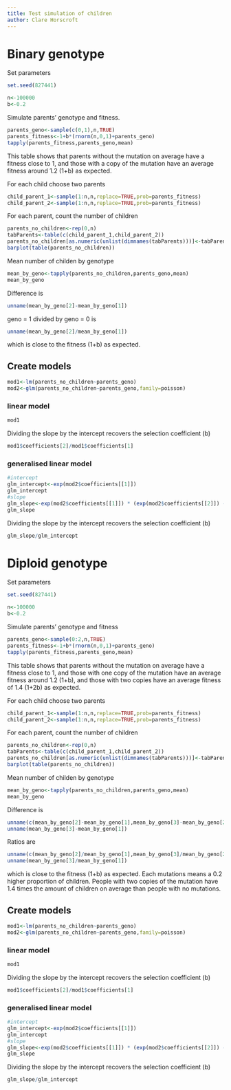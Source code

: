 ---
title: Test simulation of children
author: Clare Horscroft
---

# Binary genotype

Set parameters
```{r}
set.seed(827441)

n<-100000
b<-0.2
```

Simulate parents' genotype and fitness.
```{r}
parents_geno<-sample(c(0,1),n,TRUE)
parents_fitness<-1+b*(rnorm(n,0,1)+parents_geno)
tapply(parents_fitness,parents_geno,mean)
```
This table shows that parents without the mutation on average have a fitness close to 1, and those with a copy of the mutation have an average fitness around 1.2 (1+b) as expected.

For each child choose two parents
```{r}
child_parent_1<-sample(1:n,n,replace=TRUE,prob=parents_fitness)
child_parent_2<-sample(1:n,n,replace=TRUE,prob=parents_fitness)
```

For each parent, count the number of children
```{r}
parents_no_children<-rep(0,n)
tabParents<-table(c(child_parent_1,child_parent_2))
parents_no_children[as.numeric(unlist(dimnames(tabParents)))]<-tabParents
barplot(table(parents_no_children))
```

Mean number of childen by genotype
```{r}
mean_by_geno<-tapply(parents_no_children,parents_geno,mean)
mean_by_geno
```
Difference is
```{r}
unname(mean_by_geno[2]-mean_by_geno[1])
```

geno = 1 divided by geno = 0 is
```{r}
unname(mean_by_geno[2]/mean_by_geno[1])
```
which is close to the fitness (1+b) as expected.

## Create models
```{r}
mod1<-lm(parents_no_children~parents_geno)
mod2<-glm(parents_no_children~parents_geno,family=poisson)
```
### linear model
```{r}
mod1
```
Dividing the slope by the intercept recovers the selection coefficient (b)
```{r}
mod1$coefficients[2]/mod1$coefficients[1]
```

### generalised linear model
```{r}
#intercept
glm_intercept<-exp(mod2$coefficients[[1]])
glm_intercept
#slope
glm_slope<-exp(mod2$coefficients[[1]]) * (exp(mod2$coefficients[[2]]) - 1)
glm_slope
```
Dividing the slope by the intercept recovers the selection coefficient (b)
```{r}
glm_slope/glm_intercept
```

# Diploid genotype 

Set parameters
```{r}
set.seed(827441)

n<-100000
b<-0.2
```

Simulate parents' genotype and fitness
```{r}
parents_geno<-sample(0:2,n,TRUE)
parents_fitness<-1+b*(rnorm(n,0,1)+parents_geno)
tapply(parents_fitness,parents_geno,mean)
```
This table shows that parents without the mutation on average have a fitness close to 1, and those with one copy of the mutation have an average fitness around 1.2 (1+b), and those with two copies have an average fitness of 1.4 (1+2b) as expected.

For each child choose two parents
```{r}
child_parent_1<-sample(1:n,n,replace=TRUE,prob=parents_fitness)
child_parent_2<-sample(1:n,n,replace=TRUE,prob=parents_fitness)
```

For each parent, count the number of children
```{r}
parents_no_children<-rep(0,n)
tabParents<-table(c(child_parent_1,child_parent_2))
parents_no_children[as.numeric(unlist(dimnames(tabParents)))]<-tabParents
barplot(table(parents_no_children))
```

Mean number of childen by genotype
```{r}
mean_by_geno<-tapply(parents_no_children,parents_geno,mean)
mean_by_geno
```
Difference is
```{r}
unname(c(mean_by_geno[2]-mean_by_geno[1],mean_by_geno[3]-mean_by_geno[2]))
unname(mean_by_geno[3]-mean_by_geno[1])
```

Ratios are
```{r}
unname(c(mean_by_geno[2]/mean_by_geno[1],mean_by_geno[3]/mean_by_geno[2]))
unname(mean_by_geno[3]/mean_by_geno[1])
```
which is close to the fitness (1+b) as expected. Each mutations means a 0.2 higher proportion of children. People with two copies of the mutation have 1.4 times the amount of children on average than people with no mutations.

## Create models
```{r}
mod1<-lm(parents_no_children~parents_geno)
mod2<-glm(parents_no_children~parents_geno,family=poisson)
```
### linear model
```{r}
mod1
```
Dividing the slope by the intercept recovers the selection coefficient (b)
```{r}
mod1$coefficients[2]/mod1$coefficients[1]
```

### generalised linear model
```{r}
#intercept
glm_intercept<-exp(mod2$coefficients[[1]])
glm_intercept
#slope
glm_slope<-exp(mod2$coefficients[[1]]) * (exp(mod2$coefficients[[2]]) - 1)
glm_slope
```
Dividing the slope by the intercept recovers the selection coefficient (b)
```{r}
glm_slope/glm_intercept
```